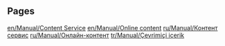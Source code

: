 
== Pages ==
[[en/Manual/Content Service]]
[[en/Manual/Online content]]
[[ru/Manual/Контент сервис]]
[[ru/Manual/Онлайн-контент]]
[[tr/Manual/Çevrimiçi içerik]]
